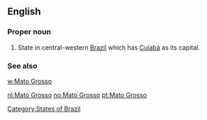 ==English==

===Proper noun===
{{infl|en|proper noun|head=[[mato#Portuguese|Mato]] [[grosso#Portuguese|Grosso]]}}

# State in central-western [[Brazil]] which has [[Cuiabá]] as its capital.

===See also===
[[w:Mato Grosso]]

[[Category:States of Brazil]]

[[nl:Mato Grosso]]
[[no:Mato Grosso]]
[[pt:Mato Grosso]]